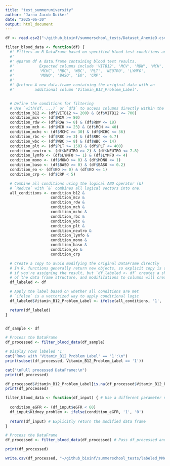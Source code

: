 ```yaml
---
title: "test_summeruniversity"
author: "Jarno Jacob Duiker"
date: "2025-06-30"
output: html_document
---
```


```r
df <- read.csv2("~/github_bioinf/summerschool_tests/Dataset_AnemieD.csv")
```

```r

filter_blood_data <- function(df) {
  #' Filters an R DataFrame based on specified blood test conditions and adds a label.
  #'
  #' @param df A data.frame containing blood test results.
  #'           Expected columns include 'VITB12', 'MCV', 'RDW', 'MCH',
  #'           'MCHC', 'RBC', 'WBC', 'PLT', 'NEUTRO', 'LYMFO',
  #'           'MONO', 'BASO', 'EO', 'CRP'.
  #'
  #' @return A new data.frame containing the original data with an
  #'         additional column 'Vitamin_B12_Problem_Label'.
  

  # Define the conditions for filtering
  # Use `with(df, ...)` or `df$` to access columns directly within the function
  condition_b12 <- (df$VITB12 >= 200) & (df$VITB12 <= 700)
  condition_mcv <- (df$MCV >= 80)
  condition_rdw <- (df$RDW >= 8) & (df$RDW <= 18)
  condition_mch <- (df$MCH >= 23) & (df$MCH <= 40)
  condition_mchc <- (df$MCHC >= 30) & (df$MCHC <= 36)
  condition_rbc <- (df$RBC >= 3) & (df$RBC <= 6.7)
  condition_wbc <- (df$WBC >= 8) & (df$WBC <= 14)
  condition_plt <- (df$PLT >= 150) & (df$PLT <= 400)
  condition_neutro <- (df$NEUTRO >= 2) & (df$NEUTRO <= 7.8)
  condition_lymfo <- (df$LYMFO >= 1) & (df$LYMFO <= 4)
  condition_mono <- (df$MONO >= 0) & (df$MONO <= 1)
  condition_baso <- (df$BASO >= 0) & (df$BASO <= 0.2)
  condition_eo <- (df$EO >= 0) & (df$EO <= 1)
  condition_crp <- (df$CRP < 5)

  # Combine all conditions using the logical AND operator (&)
  # `Reduce` with `&` combines all logical vectors into one.
  all_conditions <- condition_b12 &
                    condition_mcv &
                    condition_rdw &
                    condition_mch &
                    condition_mchc &
                    condition_rbc &
                    condition_wbc &
                    condition_plt &
                    condition_neutro &
                    condition_lymfo &
                    condition_mono &
                    condition_baso &
                    condition_eo &
                    condition_crp

  # Create a copy to avoid modifying the original DataFrame directly
  # In R, functions generally return new objects, so explicit copy is often not needed
  # if you're assigning the result, but `df_labeled <- df` creates a shallow copy
  # of the data frame structure, and modifications to columns will create new vectors.
  df_labeled <- df

  # Apply the label based on whether all conditions are met
  # `ifelse` is a vectorized way to apply conditional logic
  df_labeled$Vitamin_B12_Problem_Label <- ifelse(all_conditions, '1', '0')

  return(df_labeled)
}


df_sample <- df

# Process the DataFrame
df_processed <- filter_blood_data(df_sample)

# Display rows labeled '1'
cat("Rows with 'Vitamin_B12_Problem_Label' == '1':\n")
print(subset(df_processed, Vitamin_B12_Problem_Label == '1'))

cat("\nFull processed DataFrame:\n")
print(df_processed)

```




```r
df_processed$Vitamin_B12_Problem_Label[is.na(df_processed$Vitamin_B12_Problem_Label)] <- 1
print(df_processed)
```

```r
filter_blood_data <- function(df_input) { # Use a different parameter name to avoid confusion
  
  condition_eGFR <- (df_input$eGFR < 60)
  df_input$Kidney_problem <- ifelse(condition_eGFR, '1', '0')
  
  return(df_input) # Explicitly return the modified data frame
}

# Process the DataFrame
df_processed <- filter_blood_data(df_processed) # Pass df_processed and reassign the result

print(df_processed)
```




```r
write.csv(df_processed, "~/github_bioinf/summerschool_tests/labeled_MMA_data.csv")

```

